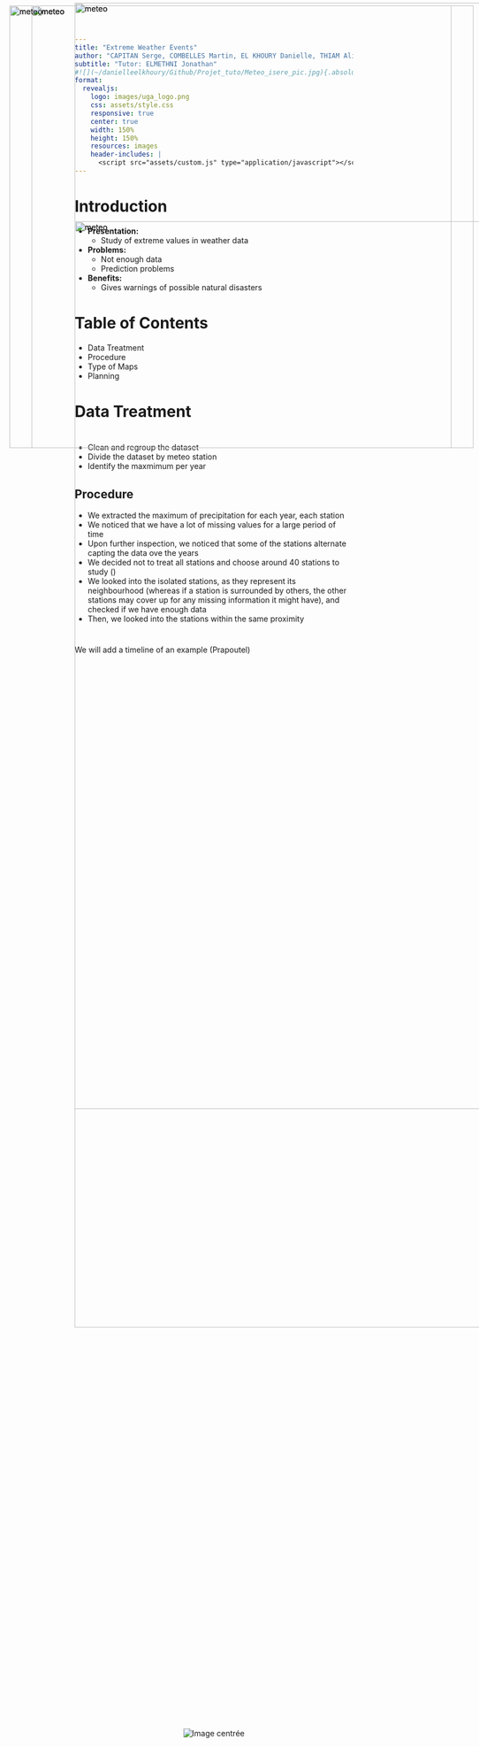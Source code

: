 ```yaml
---
title: "Extreme Weather Events"
author: "CAPITAN Serge, COMBELLES Martin, EL KHOURY Danielle, THIAM Alioune  Badara"
subtitle: "Tutor: ELMETHNI Jonathan"
#![](~/danielleelkhoury/Github/Projet_tuto/Meteo_isere_pic.jpg){.absolute top=200 left=0 width="350" height="300"}
format:
  revealjs:
    logo: images/uga_logo.png
    css: assets/style.css
    responsive: true
    center: true
    width: 150%
    height: 150%
    resources: images
    header-includes: |
      <script src="assets/custom.js" type="application/javascript"></script>
---
```


# Introduction
- **Presentation:** 
  - Study of extreme values in weather data

  <div style="position: absolute; top: 10px; right: 10px;"> <img src="images/Meteo_isere_pic.jpg" alt="meteo" style="width: 800px;"> </div>

- **Problems:** 
  - Not enough data
  - Prediction problems

- **Benefits:** 
  - Gives warnings of possible natural disasters


# Table of Contents
::: {.incremental}
- Data Treatment
- Procedure
- Type of Maps
- Planning
::: 


# Data Treatment
#

<div style="position: absolute; top: 5px;"> <img src="images/meteo_france.png" alt="meteo" style="width: 2000px;"> </div>
<div style="position: absolute; top: 400px;"> <img src="images/diff_datasets.png" alt="meteo" style="width: 2000px;"> </div>


#

<div style="position: absolute; top: 5px;"> <img src="images/meteo_france.png" alt="meteo" style="width: 2000px;"> </div>
<div style="position: absolute; top: 400px;"> <img src="images/correct_dataset.png" alt="meteo" style="width: 2000px;"> </div>


#
::: {.incremental}
- Clean and regroup the dataset
- Divide the dataset by meteo station
- Identify the maxmimum per year
:::


##  Procedure

- We extracted the maximum of precipitation for each year, each station 
- We noticed that we have a lot of missing values for a large period of time
- Upon further inspection, we noticed that some of the stations alternate capting the data ove the years
- We decided not to treat all stations and choose around 40 stations to study ()
- We looked into the isolated stations, as they represent its neighbourhood (whereas if a station is surrounded by others, the other stations may cover up for any missing information it might have), and checked if we have enough data 
- Then, we looked into the stations within the same proximity

# 
We will add a timeline of an example (Prapoutel)
<div style="display: flex; justify-content: center; align-items: center; height: 100%;"> <img src="images/Carte1.png" alt="Image centrée" style="max-width: 50%; max-height: 50%;"> </div>

#
<div style="position: absolute; top: 10px; left: 150px;"> <img src="images/Carte2.png" alt="meteo" style="width: 800px;"> </div>

  <div style="position: absolute; top: 10px; right: 50px;"> <img src="images/Carte3.png" alt="meteo" style="width: 800px;"> </div>

exemple of the 2 alpes (stations de ski)

# Type of Maps
- Map cloropethe
- Heat Map

<div style="position: absolute; top: 10px; left: 150px;"> <img src="images/map_cloropethe.jpg" alt="meteo" style="width: 800px;"> </div>

  <div style="position: absolute; top: 10px; right: 50px;"> <img src="images/HeatMap.png" alt="meteo" style="width: 800px;"> </div>

# Planning of the project
**What do we already have done ?**
<br>
Understanding of the subject and first view of the dataset
<div style="display: flex; flex-direction: column; justify-content: center; align-items: center; height: 100%;">
  <figure style="text-align: center;">
    <img src="images/gantt1.png" alt="meteo" style="width: 700px;">
    <figcaption>Work already done</figcaption>
  </figure>
</div>

# Planning of the project
**What's next ?**
<br>
First analyses and modelisation. Creation of the Shiny app
<div style="display: flex; flex-direction: column; justify-content: center; align-items: center; height: 100%;">
  <figure style="text-align: center;">
    <img src="images/gantt2.png" alt="meteo" style="width: 900px;">
    <figcaption>Next stages of the project</figcaption>
  </figure>
</div>


# Project's mind map
<div style="display: flex; flex-direction: column; justify-content: center; align-items: center; height: 100%;">
  <figure style="text-align: center;">
    <img src="images/ccl.png" alt="meteo" style="width: 1500px;">
  </figure>
</div>







## Analyse data and find enough extreme values
#mettre l'exemple de prapoutel
#we are looking for enough data as not all stations have enough data
- Extract characteristics of the variables that have these #extreme values
- Study and analyse their graphs
- Study and interpret their measures 

## Create maps to visualise our research
#mettre une carte cleuropete et heatmap
- Discover softwares to display these maps with a legend
- Annotate these maps
- Colour the maps according to a colour gradient indicated in the legend

